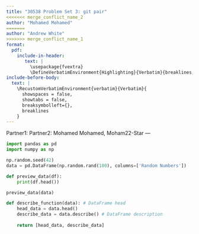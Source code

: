 ```yaml
---
title: "30538 Problem Set 3: git pair"
<<<<<<< merge_conflict_name_2
author: "Mohamed Mohamed"
=======
author: "Andrew White"
>>>>>>> merge_conflict_name_1
format: 
  pdf:
    include-in-header: 
       text: |
         \usepackage{fvextra}
         \DefineVerbatimEnvironment{Highlighting}{Verbatim}{breaklines,commandchars=\\\{\}}
include-before-body:
  text: |
    \RecustomVerbatimEnvironment{verbatim}{Verbatim}{
      showspaces = false,
      showtabs = false,
      breaksymbolleft={},
      breaklines
    }
---
```

Partner1: 
Partner2: Mohamed Mohamed, Moham22-Star
---

```python
import pandas as pd
import numpy as np

np.random.seed(42)
data = pd.DataFrame(np.random.rand(100), columns=['Random Numbers'])

def preview_data(df):
    print(df.head())

preview_data(data)
```

```python
def describe_function(data): # DataFrame head
    head_data = data.head()
    describe_data = data.describe() # DataFrame description
    
    return [head_data, describe_data]
```

